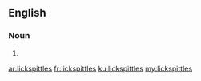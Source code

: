 ==English==

===Noun===
{{head|en}}

# {{plural of|lickspittle}}

[[ar:lickspittles]]
[[fr:lickspittles]]
[[ku:lickspittles]]
[[my:lickspittles]]